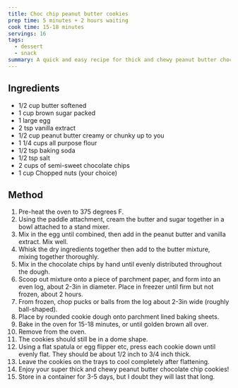```yaml
---
title: Choc chip peanut butter cookies
prep time: 5 minutes + 2 hours waiting
cook time: 15-18 minutes
servings: 16
tags:
  - dessert
  - snack
summary: A quick and easy recipe for thick and chewy peanut butter chocolate chip cookies.
---
```


## Ingredients

- 1/2 cup butter softened
- 1 cup brown sugar packed
- 1 large egg
- 2 tsp vanilla extract
- 1/2 cup peanut butter creamy or chunky up to you
- 1 1/4 cups all purpose flour
- 1/2 tsp baking soda
- 1/2 tsp salt
- 2 cups of semi-sweet chocolate chips
- 1 cup Chopped nuts (your choice)

## Method

1. Pre-heat the oven to 375 degrees F.
2. Using the paddle attachment, cream the butter and sugar together in a bowl attached to a stand mixer.
3. Mix in the egg until combined, then add in the peanut butter and vanilla extract. Mix well.
4. Whisk the dry ingredients together then add to the butter mixture, mixing together thoroughly.
5. Mix in the chocolate chips by hand until evenly distributed throughout the dough.
6. Scoop out mixture onto a piece of parchment paper, and form into an even log, about 2-3in in diameter. Place in freezer until firm but not frozen, about 2 hours.
7. From frozen, chop pucks or balls from the log about 2-3in wide (roughly ball-shaped).
8. Place by rounded cookie dough onto parchment lined baking sheets.
9. Bake in the oven for 15-18 minutes, or until golden brown all over.
10. Remove from the oven.
11. The cookies should still be in a dome shape.
12. Using a flat spatula or egg flipper etc, press each cookie down until evenly flat. They should be about 1/2 inch to 3/4 inch thick.
13. Leave the cookies on the trays to cool completely after flattening.
14. Enjoy your super thick and chewy peanut butter chocolate chip cookies!
15. Store in a container for 3-5 days, but I doubt they will last that long.

